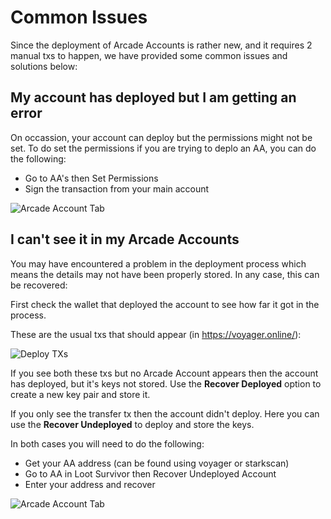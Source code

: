 
# Common Issues

Since the deployment of Arcade Accounts is rather new, and it requires 2 manual txs to happen, we have provided some common issues and solutions below:

## My account has deployed but I am getting an error

On occassion, your account can deploy but the permissions might not be set. To do set the permissions if you are trying to deplo an AA, you can do the following:

- Go to AA's then Set Permissions
- Sign the transaction from your main account

<Image src="/arcade-accounts/account-tab.png" alt="Arcade Account Tab" width={750} height={400} />

## I can't see it in my Arcade Accounts

You may have encountered a problem in the deployment process which means the details may not have been properly stored. In any case, this can be recovered:

First check the wallet that deployed the account to see how far it got in the process.

These are the usual txs that should appear (in https://voyager.online/):

<Image src="/arcade-accounts/arcade-deploy-txs.png" alt="Deploy TXs" width={750} height={400} />

If you see both these txs but no Arcade Account appears then the account has deployed, but it's keys not stored. Use the **Recover Deployed** option to create a new key pair and store it.

If you only see the transfer tx then the account didn't deploy. Here you can use the **Recover Undeployed** to deploy and store the keys.

In both cases you will need to do the following:

- Get your AA address (can be found using voyager or starkscan)
- Go to AA in Loot Survivor then Recover Undeployed Account
- Enter your address and recover

<Image src="/arcade-accounts/account-tab.png" alt="Arcade Account Tab" width={750} height={400} />
